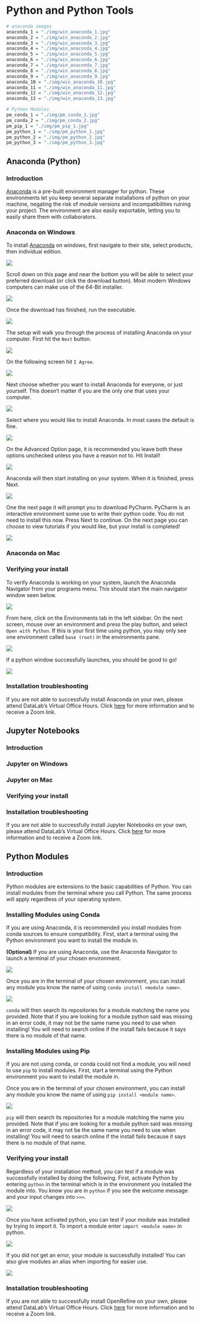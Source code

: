 # Python and Python Tools

```r
# anaconda images
anaconda_1 = "./img/win_anaconda_1.jpg"
anaconda_2 = "./img/win_anaconda_2.jpg"
anaconda_3 = "./img/win_anaconda_3.jpg"
anaconda_4 = "./img/win_anaconda_4.jpg"
anaconda_5 = "./img/win_anaconda_5.jpg"
anaconda_6 = "./img/win_anaconda_6.jpg"
anaconda_7 = "./img/win_anaconda_7.jpg"
anaconda_8 = "./img/win_anaconda_8.jpg"
anaconda_9 = "./img/win_anaconda_9.jpg"
anaconda_10 = "./img/win_anaconda_10.jpg"
anaconda_11 = "./img/win_anaconda_11.jpg"
anaconda_12 = "./img/win_anaconda_12.jpg"
anaconda_13 = "./img/win_anaconda_13.jpg"

# Python Modules
pm_conda_1 = "./img/pm_conda_1.jpg"
pm_conda_2 = "./img/pm_conda_2.jpg"
pm_pip_1 = "./img/pm_pip_1.jpg"
pm_python_1 = "./img/pm_python_1.jpg"
pm_python_2 = "./img/pm_python_2.jpg"
pm_python_3 = "./img/pm_python_3.jpg"
```

## Anaconda (Python)

### Introduction

[Anaconda](https://www.anaconda.com/#){rel="noopener noreferrer" target="_blank"} is a pre-built environment manager for python. These environments let you keep several separate installations of python on your machine, negating the risk of module versions and incompatibilities ruining your project. The environment are also easily exportable, letting you to easily share them with collaborators.

### Anaconda on Windows

To install [Anaconda](https://www.anaconda.com/#){rel="noopener noreferrer" target="_blank"} on windows, first navigate to their site, select products, then individual edition.

![](`r anaconda_1`)

Scroll down on this page and near the bottom you will be able to select your preferred download (or click the download button). Most modern Windows computers can make use of the 64-Bit installer.

![](`r anaconda_2`)

Once the download has finished, run the executable.

![](`r anaconda_3`)

The setup will walk you through the process of installing Anaconda on your computer. First hit the `Next` button.

![](`r anaconda_4`)

On the following screen hit `I Agree`.

![](`r anaconda_5`)

Next choose whether you want to install Anaconda for everyone, or just yourself. This doesn't matter if you are the only one that uses your computer.

![](`r anaconda_6`)

Select where you would like to install Anaconda. In most cases the default is fine.

![](`r anaconda_7`)

On the Advanced Option page, it is recommended you leave both these options unchecked unless you have a reason not to. Hit Install!

![](`r anaconda_8`)

Anaconda will then start installing on your system. When it is finished, press Next.

![](`r anaconda_9`)

One the next page it will prompt you to download PyCharm. PyCharm is an interactive environment some use to write their python code. You do not need to install this now. Press Next to continue. On the next page you can choose to view tutorials if you would like, but your install is completed!

![](`r anaconda_10`)

### Anaconda on Mac

### Verifying your install

To verify Anaconda is working on your system, launch the Anaconda Navigator from your programs menu. This should start the main navigator window seen below.

![](`r anaconda_11`)

From here, click on the Environments tab in the left sidebar. On the next screen, mouse over an environment and press the play button, and select `Open with Python`. If this is your first time using python, you may only see one environment called `base (root)` in the environments pane.

![](`r anaconda_12`)

If a python window successfully launches, you should be good to go!

![](`r anaconda_13`)

### Installation troubleshooting

If you are not able to successfully install Anaconda on your own, please attend DataLab's Virtual Office Hours. Click [here](https://datalab.ucdavis.edu/office-hours/){rel="noopener noreferrer" target="_blank"} for more information and to receive a Zoom link.

## Jupyter Notebooks

### Introduction

### Jupyter on Windows

### Jupyter on Mac

### Verifying your install

### Installation troubleshooting

If you are not able to successfully install Jupyter Notebooks on your own, please attend DataLab's Virtual Office Hours. Click [here](https://datalab.ucdavis.edu/office-hours/){rel="noopener noreferrer" target="_blank"} for more information and to receive a Zoom link.

## Python Modules

### Introduction

Python modules are extensions to the basic capabilities of Python. You can install modules from the terminal where you call Python. The same process will apply regardless of your operating system.

### Installing Modules using Conda

If you are using Anaconda, it is recommended you install modules from conda sources to ensure compatibility. First, start a terminal using the Python environment you want to install the module in.

**(Optional)** If you are using Anaconda, use the Anaconda Navigator to launch a terminal of your chosen environment.

![](`r pm_conda_1`)

Once you are in the terminal of your chosen environment, you can install any module you know the name of using `conda install <module name>`.

![](`r pm_conda_2`)

`conda` will then search its repositories for a module matching the name you provided. Note that if you are looking for a module python said was missing in an error code, it may not be the same name you need to use when installing! You will need to search online if the install fails because it says there is no module of that name.

### Installing Modules using Pip

If you are not using conda, or conda could not find a module, you will need to use `pip` to install modules. First, start a terminal using the Python environment you want to install the module in.

Once you are in the terminal of your chosen environment, you can install any module you know the name of using `pip install <module name>`.

![](`r pm_pip_1`)

`pip` will then search its repositories for a module matching the name you provided. Note that if you are looking for a module python said was missing in an error code, it may not be the same name you need to use when installing! You will need to search online if the install fails because it says there is no module of that name.

### Verifying your install

Regardless of your installation method, you can test if a module was successfully installed by doing the following. First, activate Python by entering `python` in the terminal which is in the environment you installed the module into. You know you are in `python` if you see the welcome message and your input changes into `>>>`.

![](`r pm_python_1`)

Once you have activated python, you can test if your module was installed by trying to import it. To import a module enter `import <module name>` in python.

![](`r pm_python_2`)

If you did not get an error, your module is successfully installed! You can also give modules an alias when importing for easier use.

![](`r pm_python_3`)

### Installation troubleshooting

If you are not able to successfully install OpenRefine on your own, please attend DataLab's Virtual Office Hours. Click [here](https://datalab.ucdavis.edu/office-hours/){rel="noopener noreferrer" target="_blank"} for more information and to receive a Zoom link.